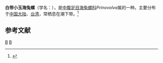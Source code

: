 {{Speciesbox
| taxon = Prinovolva pudica
| binomial_authority = (A. Adams, 1854)
}}
'''白带小玉海兔螺'''（学名：''{{lang|la|Prinovolva pudica}}''），是[[中腹足目|中腹足目]][[海兔螺科|海兔螺科]]''Prinovolva''属的一种。主要分布于[[中国大陆|中国大陆]]、[[台湾|台湾]]，常栖息在潮下带。<ref>{{cite web|url=http://shell.sinica.edu.tw/chinese/shellbase_detail.php?science_no=512|title=国际贝库：白带小玉海兔螺|publisher=台湾贝类资料库|accessdate=2009-08-11|archive-date=2016-03-04|archive-url=https://web.archive.org/web/20160304193020/http://shell.sinica.edu.tw/chinese/shellbase_detail.php?science_no=512|dead-url=no}}</ref>

== 参考文献 ==
{{reflist}}
{{Taxonbar|from=Q15233795}}

[[Category:海兔螺科|B]]
[[Category:_1854年描述的动物|B]]